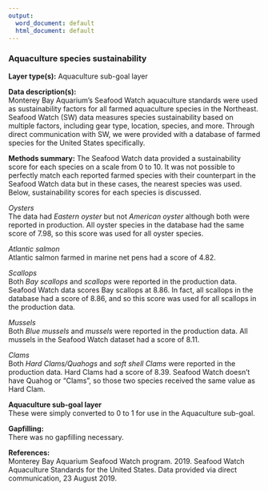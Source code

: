 ```yaml
---
output:
  word_document: default
  html_document: default
---
```

### Aquaculture species sustainability

**Layer type(s):** Aquaculture sub-goal layer  

**Data description(s):**    
Monterey Bay Aquarium's Seafood Watch aquaculture standards were used as sustainability factors for all farmed aquaculture species in the Northeast. Seafood Watch (SW) data measures species sustainability based on multiple factors, including gear type, location, species, and more. Through direct communication with SW, we were provided with a database of farmed species for the United States specifically.

**Methods summary:** 
The Seafood Watch data provided a sustainability score for each species on a scale from 0 to 10. It was not possible to perfectly match each reported farmed species with their counterpart in the Seafood Watch data but in these cases, the nearest species was used. Below, sustainability scores for each species is discussed.

*Oysters*   
The data had *Eastern oyster* but not *American oyster* although both were reported in production. All oyster species in the database had the same score of 7.98, so this score was used for all oyster species.

*Atlantic salmon*   
Atlantic salmon farmed in marine net pens had a score of 4.82.

*Scallops*  
Both *Bay scallops* and *scallops* were reported in the production data. Seafood Watch data scores Bay scallops at 8.86. In fact, all scallops in the database had a score of 8.86, and so this score was used for all scallops in the production data.

*Mussels*  
Both *Blue mussels* and *mussels* were reported in the production data. All mussels in the Seafood Watch dataset had a score of 8.11.

*Clams*  
Both *Hard Clams/Quahogs* and *soft shell Clams* were reported in the production data. Hard Clams had a score of 8.39. Seafood Watch doesn’t have Quahog or “Clams", so those two species received the same value as Hard Clam.


**Aquaculture sub-goal layer**  
These were simply converted to 0 to 1 for use in the Aquaculture sub-goal.

**Gapfilling:**  
There was no gapfilling necessary.

**References:**  
Monterey Bay Aquarium Seafood Watch program. 2019. Seafood Watch Aquaculture Standards for the United States. Data provided via direct communication, 23 August 2019. 
